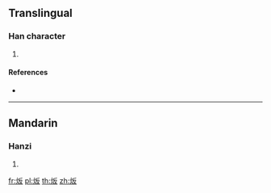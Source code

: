 {{character info/new}}
==Translingual==

===Han character===
{{Han char|rn=86|rad=火|as=04|sn=8|four=|canj=FHE|ids=⿰火反}}

# {{defn|Han|sort=火04}}

====References====
* {{Han ref|kx=0667.120|dkj=18909|dj=1076.200|hdz=32192.080|uh=708D|ud=28813}}

----

==Mandarin==

===Hanzi===
{{cmn-hanzi|pin=[[pàn]] ([[pan4]])|wg=p'an<sup>4</sup>}}

# {{defn|lang=cmn|sort=火04}}

[[fr:炍]]
[[pl:炍]]
[[th:炍]]
[[zh:炍]]